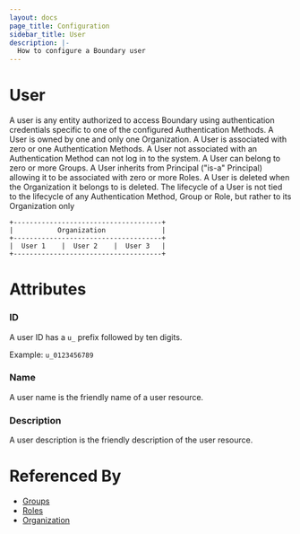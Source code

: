 ```yaml
---
layout: docs
page_title: Configuration
sidebar_title: User
description: |-
  How to configure a Boundary user
---
```


# User

A user is any entity authorized to access Boundary using authentication credentials specific to one of the configured Authentication Methods. A User is owned by one and only one Organization. A User is associated with zero or one Authentication Methods. A User not associated with an Authentication Method can not log in to the system. A User can belong to zero or more Groups. A User inherits from Principal ("is-a" Principal) allowing it to be associated with zero or more Roles. A User is deleted when the Organization it belongs to is deleted. The lifecycle of a User is not tied to the lifecycle of any Authentication Method, Group or Role, but rather to its Organization only

```shell-session
+-------------------------------------+
|           Organization              |
+-------------------------------------+
|  User 1    |  User 2    |  User 3   |
+-------------------------------------+
```

# Attributes

### ID

A user ID has a `u_` prefix followed by ten digits.

Example: `u_0123456789`

### Name

A user name is the friendly name of a user resource.

### Description

A user description is the friendly description of the user resource.

# Referenced By

- [Groups]()
- [Roles]()
- [Organization]()
